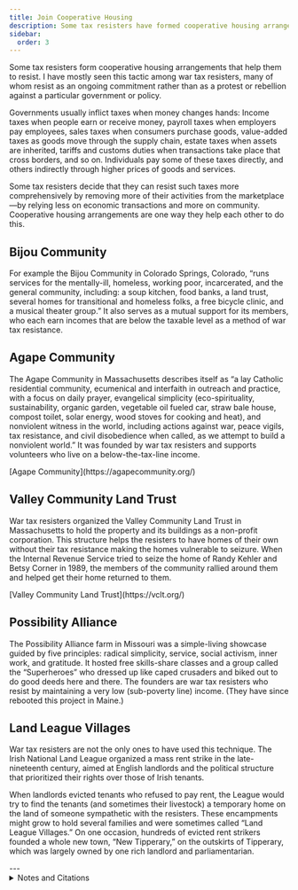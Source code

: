 ```yaml
---
title: Join Cooperative Housing
description: Some tax resisters have formed cooperative housing arrangements that help them to resist.
sidebar:
  order: 3
---
```


Some tax resisters form cooperative housing arrangements that help them to resist.
I have mostly seen this tactic among war tax resisters, many of whom resist as an ongoing commitment rather than as a protest or rebellion against a particular government or policy.

Governments usually inflict taxes when money changes hands:
Income taxes when people earn or receive money, payroll taxes when employers pay employees, sales taxes when consumers purchase goods, value-added taxes as goods move through the supply chain, estate taxes when assets are inherited, tariffs and customs duties when transactions take place that cross borders, and so on.
Individuals pay some of these taxes directly, and others indirectly through higher prices of goods and services.

Some tax resisters decide that they can resist such taxes more comprehensively by removing more of their activities from the marketplace—by relying less on economic transactions and more on community.
Cooperative housing arrangements are one way they help each other to do this.

## <Badge text="Example" size="medium" /> Bijou Community

For example the Bijou Community in Colorado Springs, Colorado, “runs services for the mentally-ill, homeless, working poor, incarcerated, and the general community, including: a soup kitchen, food banks, a land trust, several homes for transitional and homeless folks, a free bicycle clinic, and a musical theater group.”
It also serves as a mutual support for its members, who each earn incomes that are below the taxable level as a method of war tax resistance.

## <Badge text="Example" size="medium" /> Agape Community

The Agape Community in Massachusetts describes itself as “a lay Catholic residential community, ecumenical and interfaith in outreach and practice, with a focus on daily prayer, evangelical simplicity (eco-spirituality, sustainability, organic garden, vegetable oil fueled car, straw bale house, compost toilet, solar energy, wood stoves for cooking and heat), and nonviolent witness in the world, including actions against war, peace vigils, tax resistance, and civil disobedience when called, as we attempt to build a nonviolent world.”
It was founded by war tax resisters and supports volunteers who live on a below-the-tax-line income.

<Aside type="tip" title="Links">
[Agape Community](https://agapecommunity.org/)
</Aside>

## <Badge text="Example" size="medium" /> Valley Community Land Trust

War tax resisters organized the Valley Community Land Trust in Massachusetts to hold the property and its buildings as a non-profit corporation.
This structure helps the resisters to have homes of their own without their tax resistance making the homes vulnerable to seizure.
When the Internal Revenue Service tried to seize the home of Randy Kehler and Betsy Corner in 1989, the members of the community rallied around them and helped get their home returned to them.

<Aside type="tip" title="Links">
[Valley Community Land Trust](https://vclt.org/)
</Aside>

## <Badge text="Example" size="medium" /> Possibility Alliance

The Possibility Alliance farm in Missouri was a simple-living showcase guided by five principles: radical simplicity, service, social activism, inner work, and gratitude.
It hosted free skills-share classes and a group called the “Superheroes” who dressed up like caped crusaders and biked out to do good deeds here and there.
The founders are war tax resisters who resist by maintaining a very low (sub-poverty line) income.
(They have since rebooted this project in Maine.)

## <Badge text="Example" size="medium" /> Land League Villages

War tax resisters are not the only ones to have used this technique.
The Irish National Land League organized a mass rent strike in the late-nineteenth century, aimed at English landlords and the political structure that prioritized their rights over those of Irish tenants.

When landlords evicted tenants who refused to pay rent, the League would try to find the tenants (and sometimes their livestock) a temporary home on the land of someone sympathetic with the resisters.
These encampments might grow to hold several families and were sometimes called “Land League Villages.”
On one occasion, hundreds of evicted rent strikers founded a whole new town, “New Tipperary,” on the outskirts of Tipperary, which was largely owned by one rich landlord and parliamentarian.

<Aside type="wikipedia" title="Wikipedia">
  <WikipediaBadge title="Housing cooperative" />
  <WikipediaBadge title="Irish National Land League" />
</Aside>
---

<details>
<summary>Notes and Citations</summary>

* Weismann, Eric [“Non-Violence”](http://www.zcommunications.org/non-violence-by-evan-weissman) <i>ZNet</i> 3 April 2005
* [“About Us—Agape Community”](http://www.agapecommunity.org/AboutUs/tabid/56/Default.aspx)
* Gee, Rick [“The Great Anti-War Films: An Act of Conscience”](https://www.lewrockwell.com/2002/01/rick-gee/the-great-anti-war-films-an-act-of-conscience/) <i>LewRockwell.com</i> 30 January 2002
* Steyaert, Karl [“Compassionate Justice & Compassionate Communities”](https://embracingmystery.blogspot.com/2010/03/having-been-in-asia-and-europe-for-year.html) <i>Embracing Mystery</i> 5 March 2010
* “New Tipperary Town” <i>New York Times</i> 23 January 1890

</details>

